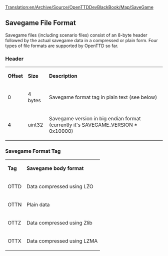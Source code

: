 [[Translation:en/Archive/Source/OpenTTDDevBlackBook/Map/SaveGame]]
{{en/DevDoc}}
{{en/Warning|The following information has not been confirmed for accuracy and may not be correct}}

== Savegame File Format ==
Savegame files (including scenario files) consist of an 8-byte header followed by the actual savegame data in a compressed or plain form. Four types of file formats are supported by OpenTTD so far.

=== Header ===

{|
| '''Offset''' || '''Size''' || '''Description'''
|-
| 0 || 4 bytes || Savegame format tag in plain text (see below)
|-
| 4 || uint32 || Savegame version in big endian format (currently it's SAVEGAME_VERSION * 0x10000)
|}

=== Savegame Format Tag ===

{|
| '''Tag''' || '''Savegame body format'''
|-
| OTTD || Data compressed using LZO
|-
| OTTN || Plain data
|-
| OTTZ || Data compressed using Zlib
|-
| OTTX || Data compressed using LZMA
|}